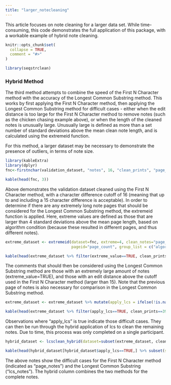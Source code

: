 ```yaml
---
title: "larger_notecleaning"
---
```


This article focuses on note cleaning for a larger data set.
While time-consuming, this code demonstrates the full application of this package, with a workable example of hybrid note cleaning.

```r
knitr::opts_chunk$set(
  collapse = TRUE,
  comment = "#>"
)
```

```r
library(seqstrclean)
```


### Hybrid Method

The third method attempts to combine the speed of the First N Character method with the accuracy of the Longest Common Substring method.
This works by first applying the First N Character method, then applying the Longest Common Substring method for difficult cases - either when the edit distance is too large for the First N Character method to remove notes (such as the chicken chasing example above), or when the length of the cleaned notes is unusually large.
Unusually large is defined as more than a set number of standard deviations above the mean clean note length, and is calculated using the extremeid function.

For this method, a larger dataset may be necessary to demonstrate the presence of outliers, in terms of note size.



```r
library(kableExtra)
library(dplyr)
fnc<-firstnchar(validation_dataset, "notes", 16, "clean_prints", "page_count")

kable(head(fnc, 3))
```

Above demonstrates the validation dataset cleaned using the First N Character method, with a character difference cutoff of 16 (meaning that up to and including a 15 character difference is acceptable). 
In order to determine if there are any extremely long note pages that should be considered for the Longest Common Substring method, the extremeid function is applied.
Here, extreme values are defined as those that are larger than 4 standard deviations above the mean page length, based on algorithm condition (because these resulted in different pages, and thus different notes).

```r

extreme_dataset <- extremeid(dataset=fnc, extreme=4, clean_notes="page_notes", 
                             pageid="page_count", group_list = c("algorithm"))

kable(head(extreme_dataset %>% filter(extreme_value==TRUE, clean_prints==39) %>% subset(select=c("clean_prints", "page_count", "notes", "corrected_notes", "page_notes", "extreme_value")), 1))

```


The comments that should then be considered using the Longest Common Substring method are those with an extremely large amount of notes (extreme_value=TRUE), and those with an edit distance above the cutoff used in the First N Character method (larger than 15).
Note that the previous page of notes is also necessary for comparison in the Longest Common Substring method.

```r

extreme_dataset <- extreme_dataset %>% mutate(apply_lcs = ifelse(!is.na(edit_distance) & (extreme_value==TRUE | edit_distance > 15), TRUE, FALSE))

kable(head(extreme_dataset %>% filter(apply_lcs==TRUE, clean_prints==39) %>% subset(select=c("clean_prints", "page_count", "notes", "page_notes", "apply_lcs")), 1))

```



Observations where "apply_lcs" is true indicate those difficult cases.
They can then be run through the hybrid application of lcs to clean the remaining notes. Due to time, this process was only completed on a single participant.


```r

hybrid_dataset <- lcsclean_hybrid(dataset=subset(extreme_dataset, clean_prints==39), notes="notes", propor=0.333, identifier="clean_prints", pageid="page_count", toclean="apply_lcs")

kable(head(hybrid_dataset[hybrid_dataset$apply_lcs==TRUE,] %>% subset(select=c("clean_prints", "page_count", "notes", "page_notes", "lcs_notes")), 1))

```

The above notes show the difficult cases for the First N Character method (indicated as "page_notes") and the Longest Common Substring ("lcs_notes"). 
The hybrid column combines the two methods for the complete notes.
